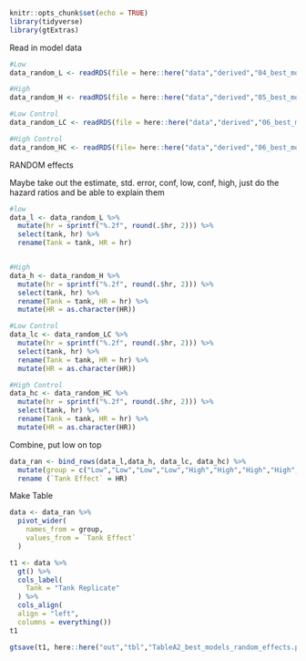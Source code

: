 ```r
knitr::opts_chunk$set(echo = TRUE)
library(tidyverse)
library(gtExtras)
```

Read in model data

```r
#Low
data_random_L <- readRDS(file = here::here("data","derived","04_best_model_low_random_effects"))

#High
data_random_H <- readRDS(file = here::here("data","derived","05_best_model_high_random_effects"))

#Low Control
data_random_LC <- readRDS(file = here::here("data","derived","06_best_model_control_low_random_effects")) 

#High Control
data_random_HC <- readRDS(file= here::here("data","derived","06_best_model_control_high_random_effects"))
```

RANDOM effects

Maybe take out the estimate, std. error, conf, low, conf, high, just do the hazard ratios and be able to explain them

```r
#low
data_l <- data_random_L %>%
  mutate(hr = sprintf("%.2f", round(.$hr, 2))) %>%
  select(tank, hr) %>%
  rename(Tank = tank, HR = hr)


#High
data_h <- data_random_H %>%
  mutate(hr = sprintf("%.2f", round(.$hr, 2))) %>%
  select(tank, hr) %>%
  rename(Tank = tank, HR = hr) %>%
  mutate(HR = as.character(HR))

#Low Control 
data_lc <- data_random_LC %>%
  mutate(hr = sprintf("%.2f", round(.$hr, 2))) %>%
  select(tank, hr) %>%
  rename(Tank = tank, HR = hr) %>%
  mutate(HR = as.character(HR))

#High Control 
data_hc <- data_random_HC %>%
  mutate(hr = sprintf("%.2f", round(.$hr, 2))) %>%
  select(tank, hr) %>%
  rename(Tank = tank, HR = hr) %>%
  mutate(HR = as.character(HR))
```

Combine, put low on top

```r
data_ran <- bind_rows(data_l,data_h, data_lc, data_hc) %>%
  mutate(group = c("Low","Low","Low","Low","High","High","High","High", "Low Control", "Low Control", "Low Control", "Low Control", "High Control", "High Control", "High Control", "High Control")) %>%
  rename (`Tank Effect` = HR)
```

Make Table

```r
data <- data_ran %>%
  pivot_wider(
    names_from = group,
    values_from = `Tank Effect`
  )
```


```r
t1 <- data %>%
  gt() %>%
  cols_label(
    Tank = "Tank Replicate"
  ) %>%
  cols_align(
  align = "left",
  columns = everything())
t1
```

```r
gtsave(t1, here::here("out","tbl","TableA2_best_models_random_effects.png"))
```

